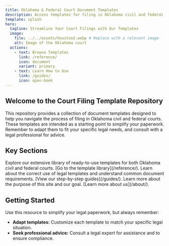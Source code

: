 ```yaml
---
title: Oklahoma & Federal Court Document Templates
description: Access templates for filing in Oklahoma civil and federal courts. Simplify your legal paperwork.
template: splash
hero:
  tagline: Streamline Your Court Filings with Our Templates
  image:
    file: ../../assets/houston2.webp # Replace with a relevant image
    alt: Image of the Oklahoma court
  actions:
    - text: Browse Templates
      link: /reference/
      icon: document
      variant: primary
    - text: Learn How to Use
      link: /guides/
      icon: open-book
---
```



## Welcome to the Court Filing Template Repository

This repository provides a collection of document templates designed to help you navigate the process of filing in Oklahoma civil and federal courts. These templates are intended as a starting point to simplify your paperwork. Remember to adapt them to fit your specific legal needs, and consult with a legal professional for advice.

## Key Sections

<CardGrid>
  <Card title="Browse Templates" icon="search-document">
    Explore our extensive library of ready-to-use templates for both Oklahoma civil and federal courts.
    [Go to the template library](/reference/).
  </Card>
  <Card title="Document Guides" icon="open-book">
    Learn about the correct use of legal templates and understand common document requirements.
    [View our step-by-step guides](/guides/).
  </Card>
  <Card title="About Us" icon="info-circle">
  	Learn more about the purpose of this site and our goal.
    [Learn more about us](/about/).
  </Card>
</CardGrid>

## Getting Started

Use this resource to simplify your legal paperwork, but always remember:

- **Adapt templates:** Customize each template to match your specific legal situation.
- **Seek professional advice:** Consult a legal expert for assistance and to ensure compliance.
